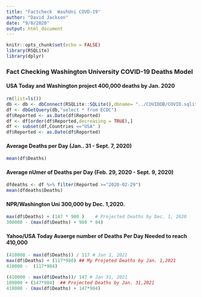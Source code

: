```yaml
---
title: "Factcheck  WashUni COVD-19"
author: "David Jackson"
date: "9/8/2020"
output: html_document
---
```


```r
knitr::opts_chunk$set(echo = FALSE)
library(RSQLite)
library(dplyr)
```

### Fact Checking Washington University COVID-19 Deaths Model
#### USA Today and Washington project 400,000 deaths by Jan. 2020

```r
rm(list=ls())
db <- db <- dbConnect(RSQLite::SQLite(),dbname= "../COVIDDB/COVID.sqlite3")
df <- dbGetQuery(db,"select * from ECDC")
df$Reported <- as.Date(df$Reported)
df <- df[order(df$Reported,decreasing = TRUE),]
df <- subset(df,Countries =="USA" )
df$Reported <- as.Date(df$Reported)
```

#### Average Deaths per Day (Jan.. 31 - Sept. 7, 2020)

```r
mean(df$Deaths)
```

#### Average nUmer of Deaths per Day (Feb. 29, 2020 - Sept. 9, 2020)

```r
dfdeaths <- df %>% filter(Reported >="2020-02-29")
mean(dfdeaths$Deaths)
```

#### NPR/Washington Uni 300,000 by Dec. 1,2020.

```r
max(df$Deaths) + (147 * 980 )    # Projected Deaths by Dec. 1, 2020
300000 - (max(df$Deaths) + 980 * 84)
```

#### Yahoo/USA Today Avaerge number  of Deaths Per Day Needed to reach 410,000

```r
(410000 - max(df$Deaths)) / 117 # Jan 1, 2021
max(df$Deaths) + (117*980) ## My Projeted Deaths by Jan. 1,2021
410000 -  (117*984)

(410000 - max(df$Deaths))/ 147 # Jan 31, 2021
189000 + (147*984)  ## Projected Deaths by Jan. 31,2021
410000 - (max(df$Deaths) + 147*984)
```



